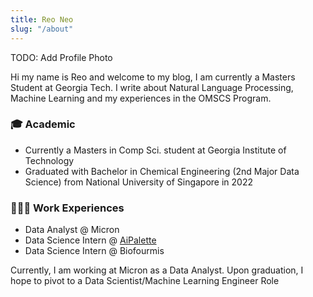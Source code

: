 ```yaml
---
title: Reo Neo
slug: "/about"
---
```


TODO: Add Profile Photo

Hi my name is Reo and welcome to my blog, I am currently a Masters Student at Georgia Tech. 
I write about Natural Language Processing, Machine Learning and my experiences in the OMSCS Program. 

### 🎓 Academic 

- Currently a Masters in Comp Sci. student at Georgia Institute of Technology  
- Graduated with Bachelor in Chemical Engineering (2nd Major Data Science) from National University of Singapore in 2022

### 👨🏻‍💻 Work Experiences

- Data Analyst @ Micron
- Data Science Intern @ [AiPalette](https://medium.com/geekculture/my-data-science-internship-the-start-up-experience-5af69abe4b43?sk=fcb66aa91d03fdd64bca5bf475203619) 
- Data Science Intern @ Biofourmis

Currently, I am working at Micron as a Data Analyst.
Upon graduation, I hope to pivot to a Data Scientist/Machine Learning Engineer Role 
